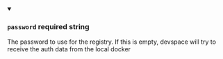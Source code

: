 
<details className="config-field" data-expandable="false" open>
<summary>

### `password` <span class="config-field-required" data-required="false">required</span> <span class="config-field-type">string</span> <span class="config-field-default"></span>

The password to use for the registry. If this is empty, devspace will
try to receive the auth data from the local docker

</summary>



</details>
